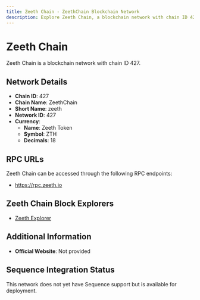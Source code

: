 ```yaml
--- 
title: Zeeth Chain - ZeethChain Blockchain Network
description: Explore Zeeth Chain, a blockchain network with chain ID 427. Learn about its native currency, Zeeth Token, and how to interact with the network.
---
```


# Zeeth Chain

Zeeth Chain is a blockchain network with chain ID 427.

## Network Details

- **Chain ID**: 427
- **Chain Name**: ZeethChain
- **Short Name**: zeeth
- **Network ID**: 427
- **Currency**: 
  - **Name**: Zeeth Token
  - **Symbol**: ZTH
  - **Decimals**: 18

## RPC URLs

Zeeth Chain can be accessed through the following RPC endpoints:

- https://rpc.zeeth.io

## Zeeth Chain Block Explorers

- [Zeeth Explorer](https://explorer.zeeth.io)

## Additional Information

- **Official Website**: Not provided

## Sequence Integration Status

This network does not yet have Sequence support but is available for deployment.

